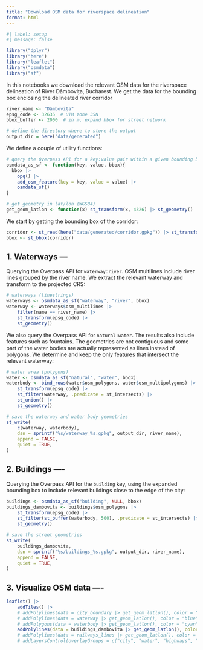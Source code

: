 ```yaml
---
title: "Download OSM data for riverspace delineation"
format: html
---
```


```r
#| label: setup
#| message: false

library("dplyr")
library("here")
library("leaflet")
library("osmdata")
library("sf")
```

In this notebooks we download the relevant OSM data for the riverspace delineation of River Dâmbovița, Bucharest. We get the data for the bounding box enclosing the delineated river corridor

```r
river_name <- "Dâmbovița"
epsg_code <- 32635  # UTM zone 35N
bbox_buffer <- 2000  # in m, expand bbox for street network

# define the directory where to store the output
output_dir = here("data/generated")
```

We define a couple of utility functions:

```r
# query the Overpass API for a key:value pair within a given bounding box
osmdata_as_sf <- function(key, value, bbox){
  bbox |>
    opq() |>
    add_osm_feature(key = key, value = value) |>
    osmdata_sf()
}

# get geometry in lat/lon (WGS84)
get_geom_latlon <- function(x) st_transform(x, 4326) |> st_geometry()
```

We start by getting the bounding box of the corridor:

```r
corridor <- st_read(here("data/generated/corridor.gpkg")) |> st_transform(4326)
bbox <- st_bbox(corridor)
```

## 1. Waterways ---

Querying the Overpass API for `waterway:river`. OSM multilines include river lines grouped by the river name. We extract the relevant waterway and transform to the projected CRS:

```r
# waterways (linestrings)
waterways <- osmdata_as_sf("waterway", "river", bbox)
waterway <- waterways$osm_multilines |>
    filter(name == river_name) |>
    st_transform(epsg_code) |>
    st_geometry()
```

We also query the Overpass API for `natural:water`. The results also include features such as fountains. The geometries are not contiguous and some part of the water bodies are actually represented as lines instead of polygons. We determine and keep the only features that intersect the relevant waterway:

```r
# water area (polygons)
water <- osmdata_as_sf("natural", "water", bbox)
waterbody <- bind_rows(water$osm_polygons, water$osm_multipolygons) |>
    st_transform(epsg_code) |>
    st_filter(waterway, .predicate = st_intersects) |>
    st_union() |>
    st_geometry()
```

```r
# save the waterway and water body geometries
st_write(
    c(waterway, waterbody),
    dsn = sprintf("%s/waterway_%s.gpkg", output_dir, river_name),
    append = FALSE,
    quiet = TRUE,
)
```

## 2. Buildings ----

Querying the Overpass API for the `building` key, using the expanded bounding box to include relevant buildings close to the edge of the city:

```r
buildings <- osmdata_as_sf("building", NULL, bbox)
buildings_dambovita <- buildings$osm_polygons |>
    st_transform(epsg_code) |> 
    st_filter(st_buffer(waterbody, 500), .predicate = st_intersects) |>
    st_geometry() 
```

```r
# save the street geometries
st_write(
    buildings_dambovita,
    dsn = sprintf("%s/buildings_%s.gpkg", output_dir, river_name),
    append = FALSE,
    quiet = TRUE,
)
```

## 3. Visualize OSM data ----

```r
leaflet() |>
    addTiles() |>
    # addPolylines(data = city_boundary |> get_geom_latlon(), color = "yellow", group = "city") |>
    # addPolylines(data = waterway |> get_geom_latlon(), color = "blue", group = "water") |>
    # addPolygons(data = waterbody |> get_geom_latlon(), color = "cyan", group = "water") |>
    addPolylines(data = buildings_dambovita |> get_geom_latlon(), color = "black", group = "highways")
    # addPolylines(data = railways_lines |> get_geom_latlon(), color = "red", group = "railways") |>
    # addLayersControl(overlayGroups = c("city", "water", "highways", "railways"))
```

